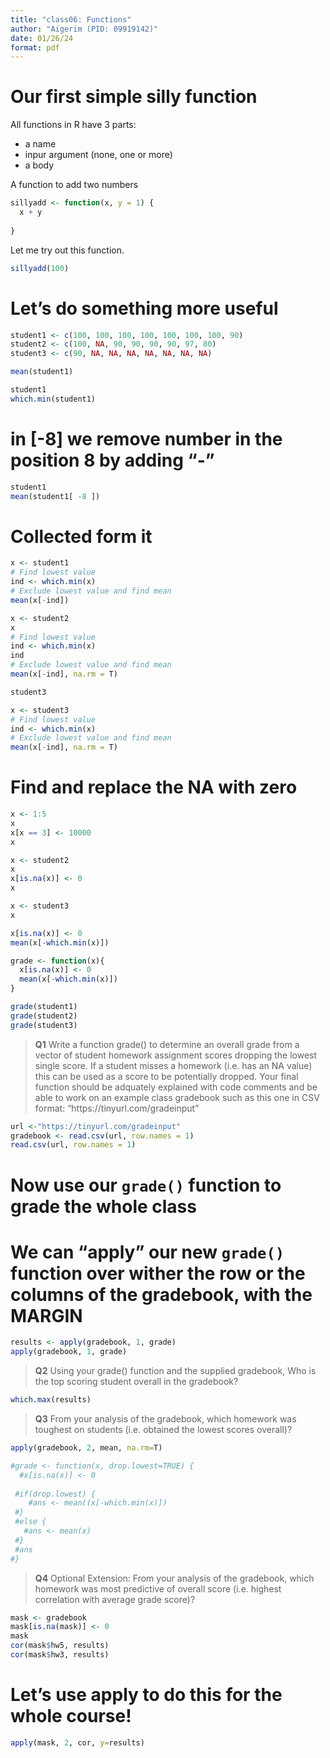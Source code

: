 ```yaml
---
title: "class06: Functions"
author: "Aigerim (PID: 09919142)"
date: 01/26/24
format: pdf
---
```



# Our first simple silly function

All functions in R have 3 parts:

- a name
- inpur argument (none, one or more)
- a body

A function to add two numbers

```r
sillyadd <- function(x, y = 1) {
  x + y
  
}
```

Let me try out this function.

```r
sillyadd(100)
```

# Let's do something more useful

```r
student1 <- c(100, 100, 100, 100, 100, 100, 100, 90)
student2 <- c(100, NA, 90, 90, 90, 90, 97, 80)
student3 <- c(90, NA, NA, NA, NA, NA, NA, NA)
```


```r
mean(student1)
```

```r
student1
which.min(student1)
```
# in [-8] we remove number in the position 8 by adding "-"

```r
student1
mean(student1[ -8 ])
```
# Collected form it

```r
x <- student1
# Find lowest value
ind <- which.min(x)
# Exclude lowest value and find mean
mean(x[-ind])
```

```r
x <- student2
x
# Find lowest value
ind <- which.min(x)
ind
# Exclude lowest value and find mean
mean(x[-ind], na.rm = T)
```

```r
student3
```

```r
x <- student3
# Find lowest value
ind <- which.min(x)
# Exclude lowest value and find mean
mean(x[-ind], na.rm = T)
```

# Find and replace the NA with zero

```r
x <- 1:5
x
x[x == 3] <- 10000
x
```

```r
x <- student2
x
x[is.na(x)] <- 0
x
```

```r
x <- student3
x

x[is.na(x)] <- 0
mean(x[-which.min(x)])
```

```r
grade <- function(x){
  x[is.na(x)] <- 0
  mean(x[-which.min(x)])
}
```


```r
grade(student1)
grade(student2)
grade(student3)
```

>**Q1** Write a function grade() to determine an overall grade from a vector of student homework assignment scores dropping the lowest single score. If a student misses a homework (i.e. has an NA value) this can be used as a score to be potentially dropped. Your final function should be adquately explained with code comments and be able to work on an example class gradebook such as this one in CSV format: “https://tinyurl.com/gradeinput” 


```r
url <-"https://tinyurl.com/gradeinput"
gradebook <- read.csv(url, row.names = 1)
read.csv(url, row.names = 1)
```

# Now use our `grade()` function to grade the whole class
# We can "apply" our new `grade()` function over wither the row or the columns of the gradebook, with the MARGIN

```r
results <- apply(gradebook, 1, grade)
apply(gradebook, 1, grade)
```

> **Q2** Using your grade() function and the supplied gradebook, Who is the top scoring student overall in the gradebook? 

```r
which.max(results)
```

>**Q3** From your analysis of the gradebook, which homework was toughest on students (i.e. obtained the lowest scores overall)? 

```r
apply(gradebook, 2, mean, na.rm=T)
```

```r
#grade <- function(x, drop.lowest=TRUE) {
  #x[is.na(x)] <- 0
 
 #if(drop.lowest) {
    #ans <- mean((x[-which.min(x)]) 
 #}
 #else {
   #ans <- mean(x)
 #}
 #ans
#}
```

>**Q4** Optional Extension: From your analysis of the gradebook, which homework was most predictive of overall score (i.e. highest correlation with average grade score)?


```r
mask <- gradebook
mask[is.na(mask)] <- 0
mask
cor(mask$hw5, results)
cor(mask$hw3, results)
```
# Let's use apply to do this for the whole course!

```r
apply(mask, 2, cor, y=results) 
```


